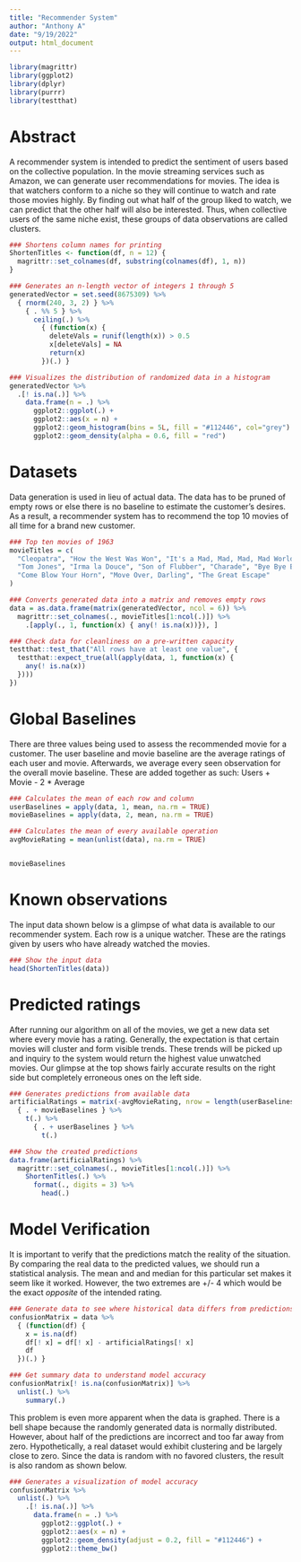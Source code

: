 ```yaml
---
title: "Recommender System"
author: "Anthony A"
date: "9/19/2022"
output: html_document
---
```


```r
library(magrittr)
library(ggplot2)
library(dplyr)
library(purrr)
library(testthat)
```

# Abstract

A recommender system is intended to predict the sentiment of users based on the collective population.
In the movie streaming services such as Amazon, we can generate user recommendations for movies.
The idea is that watchers conform to a niche so they will continue to watch and rate those movies highly.
By finding out what half of the group liked to watch, we can predict that the other half will also be interested.
Thus, when collective users of the same niche exist, these groups of data observations are called clusters.

```r
### Shortens column names for printing
ShortenTitles <- function(df, n = 12) {
  magrittr::set_colnames(df, substring(colnames(df), 1, n))
}

### Generates an n-length vector of integers 1 through 5
generatedVector = set.seed(8675309) %>%
  { rnorm(240, 3, 2) } %>%
    { . %% 5 } %>%
      ceiling(.) %>%
        { (function(x) {
          deleteVals = runif(length(x)) > 0.5
          x[deleteVals] = NA
          return(x)
        })(.) }

### Visualizes the distribution of randomized data in a histogram
generatedVector %>%
  .[! is.na(.)] %>%
    data.frame(n = .) %>%
      ggplot2::ggplot(.) +
      ggplot2::aes(x = n) +
      ggplot2::geom_histogram(bins = 5L, fill = "#112446", col="grey") +
      ggplot2::geom_density(alpha = 0.6, fill = "red")
```

# Datasets

Data generation is used in lieu of actual data.
The data has to be pruned of empty rows or else there is no baseline to estimate the customer's desires.
As a result, a recommender system has to recommend the top 10 movies of all time for a brand new customer.

```r
### Top ten movies of 1963
movieTitles = c(
  "Cleopatra", "How the West Was Won", "It's a Mad, Mad, Mad, Mad World",
  "Tom Jones", "Irma la Douce", "Son of Flubber", "Charade", "Bye Bye Birdie",
  "Come Blow Your Horn", "Move Over, Darling", "The Great Escape"
)

### Converts generated data into a matrix and removes empty rows
data = as.data.frame(matrix(generatedVector, ncol = 6)) %>%
  magrittr::set_colnames(., movieTitles[1:ncol(.)]) %>%
    .[apply(., 1, function(x) { any(! is.na(x))}), ]

### Check data for cleanliness on a pre-written capacity
testthat::test_that("All rows have at least one value", {
  testthat::expect_true(all(apply(data, 1, function(x) {
    any(! is.na(x))
  })))
})
```

# Global Baselines

There are three values being used to assess the recommended movie for a customer.
The user baseline and movie baseline are the average ratings of each user and movie.
Afterwards, we average every seen observation for the overall movie baseline.
These are added together as such: Users + Movie - 2 * Average

```r
### Calculates the mean of each row and column
userBaselines = apply(data, 1, mean, na.rm = TRUE)
movieBaselines = apply(data, 2, mean, na.rm = TRUE)

### Calculates the mean of every available operation
avgMovieRating = mean(unlist(data), na.rm = TRUE)


movieBaselines
```

# Known observations

The input data shown below is a glimpse of what data is available to our recommender system.
Each row is a unique watcher.
These are the ratings given by users who have already watched the movies.

```r
### Show the input data
head(ShortenTitles(data))
```

# Predicted ratings

After running our algorithm on all of the movies, we get a new data set where every movie has a rating.
Generally, the expectation is that certain movies will cluster and form visible trends.
These trends will be picked up and inquiry to the system would return the highest value unwatched movies.
Our glimpse at the top shows fairly accurate results on the right side but completely erroneous ones on the left side.

```r
### Generates predictions from available data
artificialRatings = matrix(-avgMovieRating, nrow = length(userBaselines), ncol = length(movieBaselines)) %>%
  { . + movieBaselines } %>%
    t(.) %>%
      { . + userBaselines } %>%
        t(.)

### Show the created predictions
data.frame(artificialRatings) %>%
  magrittr::set_colnames(., movieTitles[1:ncol(.)]) %>%
    ShortenTitles(.) %>%
      format(., digits = 3) %>%
        head(.)
```

# Model Verification

It is important to verify that the predictions match the reality of the situation.
By comparing the real data to the predicted values, we should run a statistical analysis.
The mean and and median for this particular set makes it seem like it worked.
However, the two extremes are +/- 4 which would be the exact *opposite* of the intended rating.

```r
### Generate data to see where historical data differs from predictions
confusionMatrix = data %>%
  { (function(df) {
    x = is.na(df)
    df[! x] = df[! x] - artificialRatings[! x]
    df
  })(.) }

### Get summary data to understand model accuracy
confusionMatrix[! is.na(confusionMatrix)] %>%
  unlist(.) %>%
    summary(.)
```

This problem is even more apparent when the data is graphed.
There is a bell shape because the randomly generated data is normally distributed.
However, about half of the predictions are incorrect and too far away from zero.
Hypothetically, a real dataset would exhibit clustering and be largely close to zero.
Since the data is random with no favored clusters, the result is also random as shown below.

```r
### Generates a visualization of model accuracy
confusionMatrix %>%
  unlist(.) %>%
    .[! is.na(.)] %>%
      data.frame(n = .) %>%
        ggplot2::ggplot(.) +
        ggplot2::aes(x = n) +
        ggplot2::geom_density(adjust = 0.2, fill = "#112446") +
        ggplot2::theme_bw()
```

